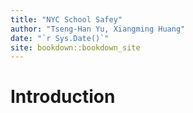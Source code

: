```yaml
--- 
title: "NYC School Safey"
author: "Tseng-Han Yu, Xiangming Huang"
date: "`r Sys.Date()`"
site: bookdown::bookdown_site
---
```


# Introduction

